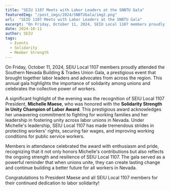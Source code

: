 ---
title: "SEIU 1107 Meets with Labor Leaders at the SNBTU Gala"
featuredImg: "/post_imgs/2024/SNBTUGala/img2.png"
url:  "SEIU 1107 Meets with Labor Leaders at the SNBTU Gala"
excerpt: "On Friday, October 11, 2024, SEIU Local 1107 members proudly attended the Southern Nevada Building & Trades Union Gala, a prestigious event that brought together labor leaders and advocates from across the region."
date: 2024-10-11
author: SEIU
tags:
  - Events
  - Solidarity
  - Member Strength
---


On Friday, October 11, 2024, SEIU Local 1107 members proudly attended the Southern Nevada Building & Trades Union Gala, a prestigious event that brought together labor leaders and advocates from across the region. This annual gala highlights the importance of solidarity among unions and celebrates the collective power of workers.


<ImageCycle duration={6000} images={[img2,img3,img4]} imageStyle="shadow-black shadow-md rounded-md m-auto max-w-[85vw] md:max-w-screen-sm" client:load />

A significant highlight of the evening was the recognition of SEIU Local 1107 President, **Michelle Maese**, who was honored with the **Solidarity Strength in Unity Champion of Labor Award**. This prestigious award acknowledges her unwavering commitment to fighting for working families and her leadership in fostering unity across labor unions in Nevada. Under Michelle's leadership, SEIU Local 1107 has made tremendous strides in protecting workers' rights, securing fair wages, and improving working conditions for public service workers.

Members in attendance celebrated the award with enthusiasm and pride, recognizing that it not only honors Michelle's contributions but also reflects the ongoing strength and resilience of SEIU Local 1107. The gala served as a powerful reminder that when unions unite, they can create lasting change and continue building a better future for all workers in Nevada.

Congratulations to President Maese and all SEIU Local 1107 members for their continued dedication to labor solidarity!

